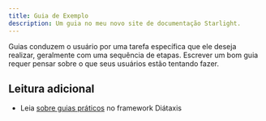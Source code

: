 ```yaml
---
title: Guia de Exemplo
description: Um guia no meu novo site de documentação Starlight.
---
```


Guias conduzem o usuário por uma tarefa específica que ele deseja realizar, geralmente com uma sequência de etapas. Escrever um bom guia requer pensar sobre o que seus usuários estão tentando fazer.

## Leitura adicional

- Leia [sobre guias práticos](https://diataxis.fr/how-to-guides/) no framework Diátaxis
